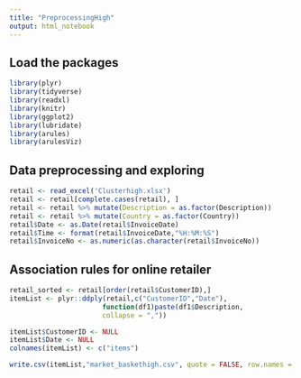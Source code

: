 ```yaml
---
title: "PreprocessingHigh"
output: html_notebook
---
```


## Load the packages 

```r
library(plyr)
library(tidyverse)
library(readxl)
library(knitr)
library(ggplot2)
library(lubridate)
library(arules)
library(arulesViz)
```

## Data preprocessing and exploring
```r
retail <- read_excel('Clusterhigh.xlsx')
retail <- retail[complete.cases(retail), ]
retail <- retail %>% mutate(Description = as.factor(Description))
retail <- retail %>% mutate(Country = as.factor(Country))
retail$Date <- as.Date(retail$InvoiceDate)
retail$Time <- format(retail$InvoiceDate,"%H:%M:%S")
retail$InvoiceNo <- as.numeric(as.character(retail$InvoiceNo))
```
## Association rules for online retailer
```r
retail_sorted <- retail[order(retail$CustomerID),]
itemList <- plyr::ddply(retail,c("CustomerID","Date"), 
                       function(df1)paste(df1$Description, 
                       collapse = ","))
```

```r
itemList$CustomerID <- NULL
itemList$Date <- NULL
colnames(itemList) <- c("items")
```

```r
write.csv(itemList,"market_baskethigh.csv", quote = FALSE, row.names = TRUE)
```


